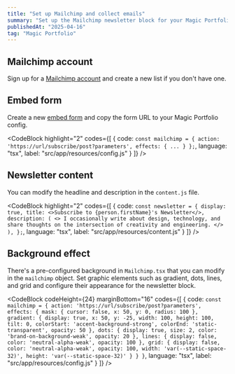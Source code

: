 ```yaml
---
title: "Set up Mailchimp and collect emails"
summary: "Set up the Mailchimp newsletter block for your Magic Portfolio."
publishedAt: "2025-04-16"
tag: "Magic Portfolio"
---
```


## Mailchimp account

Sign up for a [Mailchimp account](https://mailchimp.com) and create a new list if you don't have one.

## Embed form

Create a new [embed form](https://mailchimp.com/help/add-a-signup-form-to-your-website/) and copy the form URL to your Magic Portfolio config.

<CodeBlock
    highlight="2"
    codes={[
  {
    code:
`const mailchimp = {
    action: 'https://url/subscribe/post?parameters',
    effects: {
      ...
    }
};`, 
    language: "tsx",
    label: "src/app/resources/config.js"
  }
]} />

## Newsletter content

You can modify the headline and description in the `content.js` file.

<CodeBlock
    highlight="2"
    codes={[
  {
    code:
`const newsletter = {
    display: true,
    title: <>Subscribe to {person.firstName}'s Newsletter</>,
    description: (
      <>
        I occasionally write about design, technology, and share thoughts on the intersection of creativity and engineering.
      </>
    ),
};`, 
    language: "tsx",
    label: "src/app/resources/content.js"
  }
]} />

## Background effect

There's a pre-configured background in `Mailchimp.tsx` that you can modify in the `mailchimp` object. Set graphic elements such as gradient, dots, lines, and grid and configure their appearance for the newsletter block.

<CodeBlock
    codeHeight={24}
    marginBottom="16"
    codes={[
  {
    code:
`const mailchimp = {
    action: 'https://url/subscribe/post?parameters',
    effects: {
      mask: {
        cursor: false,
        x: 50,
        y: 0,
        radius: 100
      },
      gradient: {
        display: true,
        x: 50,
        y: -25,
        width: 100,
        height: 100,
        tilt: 0,
        colorStart: 'accent-background-strong',
        colorEnd: 'static-transparent',
        opacity: 50
      },
      dots: {
        display: true,
        size: 2,
        color: 'brand-on-background-weak',
        opacity: 20
      },
      lines: {
        display: false,
        color: 'neutral-alpha-weak',
        opacity: 100
      },
      grid: {
        display: false,
        color: 'neutral-alpha-weak',
        opacity: 100,
        width: 'var(--static-space-32)',
        height: 'var(--static-space-32)'
      }
  }
}`, 
    language: "tsx",
    label: "src/app/resources/config.js"
  }
]} />